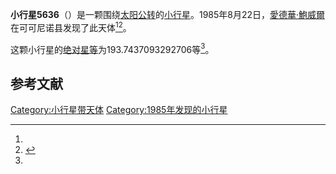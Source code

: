 {{Infobox planet
| bgcolour = #FFFFC0
| name = 5636 Jacobson
| symbol = 
| image = 
| caption = 
| discovery = yes
| discovery_ref = 
| discoverer = [[愛德華·鮑威爾|愛德華·鮑威爾]]
| discovery_site = [[可可尼诺县|可可尼诺县]] 
| discovered = 1985年8月22日
| designations = yes
| mp_name = 
| named_after = 
| alt_names = 1985 QN/ 1970 GG2 / 1979 HC2
| mp_category = [[主带小行星|主带小行星]]
| orbit_ref = <ref name="a">[http://ssd.jpl.nasa.gov/sbdb.cgi?sstr=5636 5636 Jacobson] {{Wayback|url=http://ssd.jpl.nasa.gov/sbdb.cgi?sstr=5636 |date=20140830184325 }}，小行星數據庫瀏覽器（JPL Small-Body Database Browser）－[[美国国家航空航天局|美国国家航空航天局]]喷气推进实验室</ref>
| epoch = 2456400.5 (2013年4月18日更新)
| aphelion = {{convert|3.130582636271339|AU|km|3|abbr=on|lk=out}}
| perihelion = {{convert|2.392903128519031|AU|km|3|abbr=on}}
| semimajor = {{convert|2.761742882395185|AU|km|3|abbr=on}}
| eccentricity = 0.133553256
| period = 1676.38317 [[日|日]]<br />4.59[[儒略年|儒略年]]
| avg_speed = 
| inclination = 2.401730982233501
| asc_node = 125.5479609817451
| mean_anomaly = 
| arg_peri = 193.7437093292706
| satellites = 
| physical_characteristics = yes
| dimensions = 
| mass = 
| density = 
| surface_grav = 
| escape_velocity = 
| sidereal_day = 
| axial_tilt = 
| pole_ecliptic_lat = 
| pole_ecliptic_lon = 
| albedo = 
| temperatures= 
| temp_name1 = 
| mean_temp_1 = 
| max_temp_1 = 
| temp_name2 = 
| max_temp_2 = 
| spectral_type = 
| abs_magnitude = 193.7437093292706
}}

'''小行星5636'''（{{lang-en|5636 Jacobson}}）是一颗围绕[[太阳|太阳]][[公转|公转]]的[[小行星|小行星]]。1985年8月22日，[[愛德華·鮑威爾|愛德華·鮑威爾]]在可可尼诺县发现了此天体<ref name="a" /><ref>{{cite news|title=小行星列表|url=http://cfa-www.harvard.edu/iau/lists/NumberedMPs.txt|accessdate=2013-07-08|newspaper=哈佛大学|archive-date=2008-05-17|archive-url=https://web.archive.org/web/20080517010638/http://cfa-www.harvard.edu/iau/lists/NumberedMPs.txt|dead-url=no}}</ref>。

这颗小行星的[[绝对星等|绝对星等]]为193.7437093292706等<ref name="a" />。

==参考文献==
{{reflist}}
{{Minor Planet Number|[[小行星5635|小行星5635]]|[[小行星5637|小行星5637]]}}

{{小天体}}

[[Category:小行星带天体|Category:小行星带天体]]
[[Category:1985年发现的小行星|Category:1985年发现的小行星]]

{{asteroid-stub}}